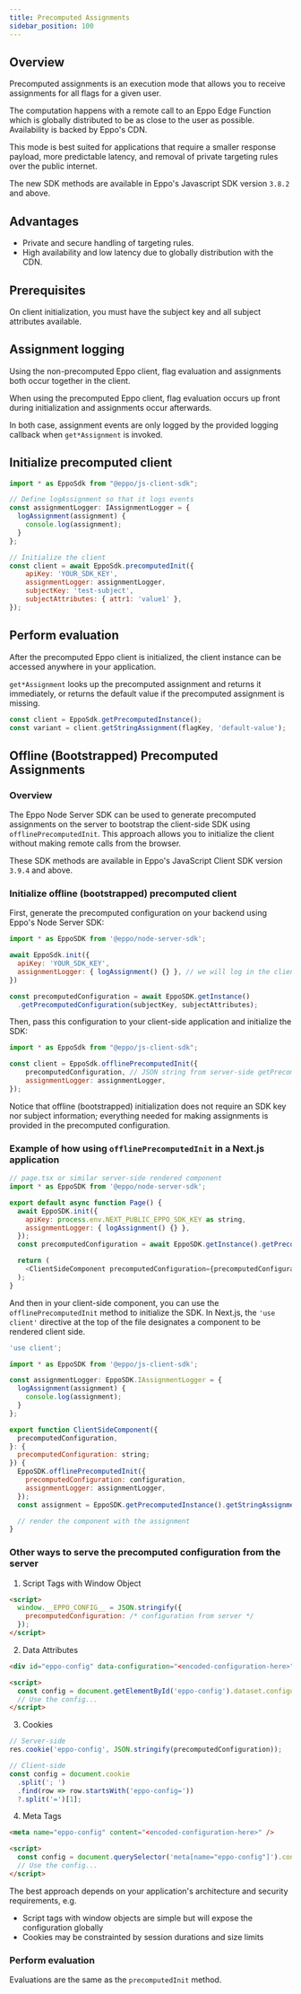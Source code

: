 ```yaml
---
title: Precomputed Assignments
sidebar_position: 100
---
```


## Overview

Precomputed assignments is an execution mode that allows you to receive assignments for all flags for a given user.

The computation happens with a remote call to an Eppo Edge Function which is 
globally distributed to be as close to the user as possible. Availability is backed by Eppo's CDN.

This mode is best suited for applications that require a smaller response payload,
more predictable latency, and removal of private targeting rules over the public internet.

The new SDK methods are available in Eppo's Javascript SDK version `3.8.2` and above.

## Advantages

- Private and secure handling of targeting rules.
- High availability and low latency due to globally distribution with the CDN.

## Prerequisites

On client initialization, you must have the subject key and all subject attributes available.

## Assignment logging

Using the non-precomputed Eppo client, flag evaluation and assignments both occur together in the client.

When using the precomputed Eppo client, flag evaluation occurs up front during initialization and assignments occur afterwards.

In both case, assignment events are only logged by the provided logging callback when `get*Assignment` is invoked.

## Initialize precomputed client

```javascript
import * as EppoSdk from "@eppo/js-client-sdk";

// Define logAssignment so that it logs events
const assignmentLogger: IAssignmentLogger = {
  logAssignment(assignment) {
	console.log(assignment);
  }
};

// Initialize the client
const client = await EppoSdk.precomputedInit({
    apiKey: 'YOUR_SDK_KEY',
    assignmentLogger: assignmentLogger,
    subjectKey: 'test-subject',
    subjectAttributes: { attr1: 'value1' },
});
```

## Perform evaluation

After the precomputed Eppo client is initialized, the client instance can be accessed anywhere in your application.

`get*Assignment` looks up the precomputed assignment and returns it immediately, or returns the default value if the precomputed assignment is missing.

```javascript
const client = EppoSdk.getPrecomputedInstance();
const variant = client.getStringAssignment(flagKey, 'default-value');
```

## Offline (Bootstrapped) Precomputed Assignments

### Overview

The Eppo Node Server SDK can be used to generate precomputed assignments on the server to bootstrap the client-side SDK using `offlinePrecomputedInit`. This approach allows you to initialize the client without making remote calls from the browser.

These SDK methods are available in Eppo's JavaScript Client SDK version `3.9.4` and above.

### Initialize offline (bootstrapped) precomputed client

First, generate the precomputed configuration on your backend using Eppo's Node Server SDK:

```javascript
import * as EppoSDK from '@eppo/node-server-sdk';

await EppoSdk.init({
  apiKey: 'YOUR_SDK_KEY',
  assignmentLogger: { logAssignment() {} }, // we will log in the client, not here
})

const precomputedConfiguration = await EppoSDK.getInstance()
  .getPrecomputedConfiguration(subjectKey, subjectAttributes);
```

Then, pass this configuration to your client-side application and initialize the SDK:

```javascript
import * as EppoSdk from "@eppo/js-client-sdk";

const client = EppoSdk.offlinePrecomputedInit({
    precomputedConfiguration, // JSON string from server-side getPrecomputedConfiguration
    assignmentLogger: assignmentLogger,
});
```

Notice that offline (bootstrapped) initialization does not require an SDK key nor subject information; everything needed for making assignments is provided in the precomputed configuration.

### Example of how using `offlinePrecomputedInit` in a Next.js application

```javascript
// page.tsx or similar server-side rendered component
import * as EppoSDK from '@eppo/node-server-sdk';

export default async function Page() {
  await EppoSDK.init({
    apiKey: process.env.NEXT_PUBLIC_EPPO_SDK_KEY as string,
    assignmentLogger: { logAssignment() {} },
  });
  const precomputedConfiguration = await EppoSDK.getInstance().getPrecomputedConfiguration('<SUBJECT-KEY>', <SUBJECT-ATTRIBUTES>);

  return (
    <ClientSideComponent precomputedConfiguration={precomputedConfiguration} />
  );
}
```

And then in your client-side component, you can use the `offlinePrecomputedInit` method to initialize the SDK. In Next.js, the `'use client'` directive at the top of the file designates a component to be rendered client side.

```javascript
'use client';

import * as EppoSDK from '@eppo/js-client-sdk';

const assignmentLogger: EppoSDK.IAssignmentLogger = {
  logAssignment(assignment) {
    console.log(assignment);
  }
};

export function ClientSideComponent({
  precomputedConfiguration,
}: {
  precomputedConfiguration: string;
}) {
  EppoSDK.offlinePrecomputedInit({
    precomputedConfiguration: configuration,
    assignmentLogger: assignmentLogger,
  });
  const assignment = EppoSDK.getPrecomputedInstance().getStringAssignment('<FLAG-KEY>', '<DEFAULT-VALUE>');

  // render the component with the assignment
}
```

### Other ways to serve the precomputed configuration from the server

1. Script Tags with Window Object
```html
<script>
  window.__EPPO_CONFIG__ = JSON.stringify({
    precomputedConfiguration: /* configuration from server */
  });
</script>
```

2. Data Attributes
```html
<div id="eppo-config" data-configuration="<encoded-configuration-here>"></div>

<script>
  const config = document.getElementById('eppo-config').dataset.configuration;
  // Use the config...
</script>
```

3. Cookies
```javascript
// Server-side
res.cookie('eppo-config', JSON.stringify(precomputedConfiguration));

// Client-side
const config = document.cookie
  .split('; ')
  .find(row => row.startsWith('eppo-config='))
  ?.split('=')[1];
```

4. Meta Tags
```html
<meta name="eppo-config" content="<encoded-configuration-here>" />

<script>
  const config = document.querySelector('meta[name="eppo-config"]').content;
  // Use the config...
</script>
```

The best approach depends on your application's architecture and security requirements, e.g.

- Script tags with window objects are simple but will expose the configuration globally
- Cookies may be constrainted by session durations and size limits

### Perform evaluation

Evaluations are the same as the `precomputedInit` method.
